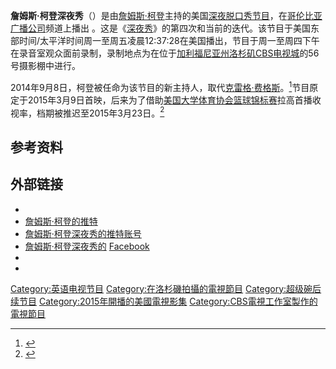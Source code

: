 {{TA
| G1 = TV
| G2 = 人名|zh-hk:高登;zh-tw:柯登;zh-cn:柯登;
}}{{电视节目信息框
| 图片 = <!-- 檔案不存在 File:Late Late Show With James Corden Logo.png ，可從英文維基百科取得 -->
| 制片人 = 詹姆斯·柯登<br/>戴维·雅维鲍姆<br/>希拉·罗杰斯<br/>迈克尔·卡普兰<br/>杰夫·科普<br/>乔希·克里夫
| 制作网站 = 
| 官方网站 = https://www.cbs.com/shows/late-late-show/
| 前作 = [[克雷格·费格斯深夜秀|克雷格·费格斯深夜秀]]
| 结束 = 至今
| 开始 = {{Start date|2015|3|23}}
| 图像制式 = [[高清电视|高清电视]][[1080i|1080i]]
| 电视网 = [[哥伦比亚广播公司|哥伦比亚广播公司]]
| 发行公司 = [[CBS电视发行|CBS电视发行]]
| 制作公司 = [[Fulwell_73|Fulwell 73]]<br/>[[CBS电视制作公司|CBS电视制作公司]]
| 每集长度 = 40分钟
| 机位 = [[多镜头模式|多镜头模式]]
| 摄影 = 
| 外景 = 加利福尼亚州洛杉矶[[CBS電視城|CBS電視城]] <br/>
英国[[伦敦|伦敦]]（11集）
| 编剧 = 
| 执行制作 = 罗伯·克雷布<br/>本·温斯顿<br/>迈克·吉本斯
| 尺寸 = 250px
| 每集列表 = 
| 集数 = <onlyinclude>872集</onlyinclude><!--This was added so all pages with this data will be updated and synchronized all at the same time with the convenience of only making a single edit that is made right here. Do not update the count until after the latest episode is finished airing-->（截至2021年2月4日）
| 季数 = 7
| 语言 = 英语
| 国家 = 美国
| 作曲 = 
| 片尾曲 = 
| 片头曲 = “The Late Late Show”
| 配乐 = Reggie Watts<br/>Hagar Ben-Ari<br/>Guillermo E. Brown<br/>Steve Scalfati<br/>Tim Young
| 主演 = [[雷吉·沃茨|雷吉·沃茨]]，“詹姆斯·柯登深夜秀”乐队
| 主持 = [[詹姆斯·柯登|詹姆斯·柯登]]
| 导演 = 蒂姆·曼奇内利
| 开创 = 
| 类型 = [[谈话节目|谈话节目]]<br/>[[综艺节目|综艺节目]]
| 名称 = 
}}'''詹姆斯·柯登深夜秀'''（{{Lang|en|The Late Late Show with James Corden}}）是由[[詹姆斯·柯登|詹姆斯·柯登]]主持的美国[[晚间娱乐节目|深夜脱口秀节目]]，在[[CBS_(電視網)|哥伦比亚广播公司]]频道上播出 。这是《[[深夜秀_(哥伦比亚广播公司)|深夜秀]]》的第四次和当前的迭代。该节目于美国东部时间/太平洋时间周一至周五凌晨12:37:28在美国播出，节目于周一至周四下午在录音室观众面前录制，录制地点为在位于[[加利福尼亚州|加利福尼亚州]][[洛杉矶|洛杉矶]][[CBS電視城|CBS电视城]]的56号摄影棚中进行。

2014年9月8日，柯登被任命为该节目的新主持人，取代[[克雷格·费格斯|克雷格·费格斯]]。<ref name="corden">{{Cite news|author=Carter|first=Bill|title=James Corden to Replace Craig Ferguson as Host of 'The Late, Late Show' on CBS|url=https://www.nytimes.com/2014/09/09/business/media/james-corden-to-replace-craig-ferguson-as-host-of-the-late-late-show-on-cbs.html|accessdate=September 8, 2014|work=[[The_New_York_Times|The New York Times]]|date=September 8, 2014|archive-date=2014-09-08|archive-url=https://web.archive.org/web/20140908202933/http://www.nytimes.com/2014/09/09/business/media/james-corden-to-replace-craig-ferguson-as-host-of-the-late-late-show-on-cbs.html|dead-url=no}}</ref>节目原定于2015年3月9日首映，后来为了借助[[2015年NCAA一级男子篮球锦标赛|美国大学体育协会篮球锦标赛]]拉高首播收视率，档期被推迟至2015年3月23日。<ref name="variety-cordenpushback">{{Cite web|title=CBS Pushes James Corden's Debut On 'Late Late Show' To March 23|url=https://variety.com/2014/tv/news/cbs-pushes-james-cordens-debut-on-late-late-show-to-march-23-1201378083/|accessdate=December 12, 2014|work=Variety|archive-date=2021-03-03|archive-url=https://web.archive.org/web/20210303194703/https://variety.com/2014/tv/news/cbs-pushes-james-cordens-debut-on-late-late-show-to-march-23-1201378083/|dead-url=no}}</ref>

== 参考资料 ==
{{Reflist|30em}}

== 外部链接 ==
* {{Official website|https://www.cbs.com/shows/late-late-show/}}
* [https://twitter.com/JKCorden 詹姆斯·柯登的推特] {{Wayback|url=https://twitter.com/JKCorden |date=20210429054419 }}
* [https://twitter.com/latelateshow 詹姆斯·柯登深夜秀的推特账号] {{Wayback|url=https://twitter.com/latelateshow |date=20170817001527 }}
* [https://www.facebook.com/TheLateLateShowwithJamesCorden 詹姆斯·柯登深夜秀的] {{Wayback|url=https://www.facebook.com/TheLateLateShowwithJamesCorden |date=20160924225152 }}[[Facebook|Facebook]]
* {{Imdb title|tt4280606}}
* {{Metacritic television|the-late-late-show-with-james-corden}}

{{DEFAULTSORT:Late Late Show with James Corden, The}}
[[Category:英语电视节目|Category:英语电视节目]]
[[Category:在洛杉磯拍攝的電視節目|Category:在洛杉磯拍攝的電視節目]]
[[Category:超级碗后续节目|Category:超级碗后续节目]]
[[Category:2015年開播的美國電視影集|Category:2015年開播的美國電視影集]]
[[Category:CBS電視工作室製作的電視節目|Category:CBS電視工作室製作的電視節目]]